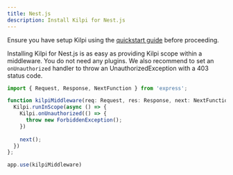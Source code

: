 ```yaml
---
title: Nest.js
description: Install Kilpi for Nest.js
---
```


Ensure you have setup Kilpi using the [quickstart guide](/getting-started/quickstart) before proceeding.

Installing Kilpi for Nest.js is as easy as providing Kilpi scope within a middleware. You do not need any plugins. We also recommend to set an `onUnauthorized` handler to throw an UnauthorizedException with a 403 status code.

```ts
import { Request, Response, NextFunction } from 'express';

function kilpiMiddleware(req: Request, res: Response, next: NextFunction) {
  Kilpi.runInScope(async () => {
    Kilpi.onUnauthorized(() => {
      throw new ForbiddenException();
    })
    
    next();
  })
};

app.use(kilpiMiddleware)
```